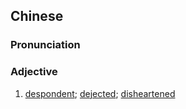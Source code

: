 {{also|颓丧}}
==Chinese==
{{zh-forms|s=颓丧}}

===Pronunciation===
{{zh-pron
|m=tuísàng
|c=teoi4 song3
|mn=qz,xm,zz:tôe-sòng
|cat=a
}}

===Adjective===
{{zh-adj}}

# [[despondent]]; [[dejected]]; [[disheartened]]